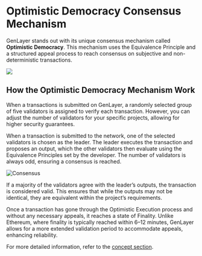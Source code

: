 # Optimistic Democracy Consensus Mechanism

GenLayer stands out with its unique consensus mechanism called **Optimistic Democracy**. This mechanism uses the Equivalence Principle and a structured appeal process to reach consensus on subjective and non-deterministic transactions.


![](/genlayer-works.png)

## How the Optimistic Democracy Mechanism Work

 When a transactions is submitted on GenLayer, a randomly selected group of five validators is assigned to verify each transaction. However, you can adjust the number of validators for your specific projects, allowing for higher security guarantees.

When a transaction is submitted to the network, one of the selected validators is chosen as the leader. The leader executes the transaction and proposes an output, which the other validators then evaluate using the Equivalence Principles set by the developer. The number of validators is always odd, ensuring a consensus is reached.

![Consensus](/consensus-model.jpg)

If a majority of the validators agree with the leader’s outputs, the transaction is considered valid. This ensures that while the outputs may not be identical, they are equivalent within the project’s requirements.

Once a transaction has gone through the Optimistic Execution process and without any necessary appeals, it reaches a state of Finality. Unlike Ethereum, where finality is typically reached within 6–12 minutes, GenLayer allows for a more extended validation period to accommodate appeals, enhancing reliability.

For more detailed information, refer to the [concept section](/concept).
